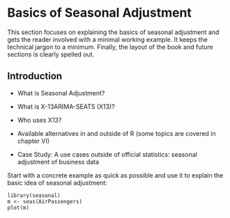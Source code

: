 # Basics of Seasonal Adjustment

This section focuses on explaining the basics of seasonal adjustment and gets the reader involved with a minimal working example.
It keeps the technical jargon to a minimum.
Finally, the layout of the book and future sections is clearly spelled out.

## Introduction

- What is Seasonal Adjustment?

- What is X-13ARIMA-SEATS (X13)?

- Who uses X13?

- Available alternatives in and outside of R (some topics are covered in chapter VI)

- Case Study: A use cases outside of official statistics: seasonal adjustment of business data

Start with a concrete example as quick as possible and use it to explain the basic idea of seasonal adjustment:

    library(seasonal)
    m <- seas(AirPassengers)
    plot(m)

